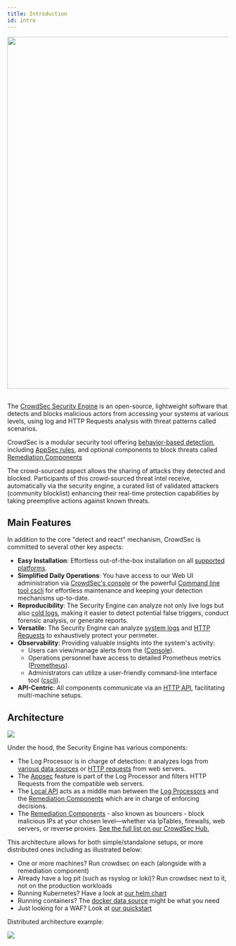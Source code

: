 ```yaml
---
title: Introduction
id: intro
---
```




<!-- @tko

 - replace the image with a gif 
 - edit the image to have the same background color
 - add the cool miniature for the console

-->

<div style={{display: 'flex'}}>
    <div style={{textAlign: 'center', flex: '1'}}>
    <img width="800" height="auto" src={useBaseUrl('/img/simplified_SE_overview.png')} />
    </div>
</div>
&nbsp;
&nbsp;


The [CrowdSec Security Engine](https://github.com/crowdsecurity/crowdsec) is an open-source, lightweight software that detects and blocks malicious actors from accessing your systems at various levels, using log and HTTP Requests analysis with threat patterns called scenarios. 

CrowdSec is a modular security tool offering [behavior-based detection](https://app.crowdsec.net/hub/collections), including [AppSec rules](https://app.crowdsec.net/hub/appsec-rules), and optional components to block threats called [Remediation Components](https://app.crowdsec.net/hub/bouncers)

The crowd-sourced aspect allows the sharing of attacks they detected and blocked. Participants of this crowd-sourced threat intel receive, automatically via the security engine, a curated list of validated attackers (community blocklist) enhancing their real-time protection capabilities by taking preemptive actions against known threats.

## Main Features

In addition to the core "detect and react" mechanism, CrowdSec is committed to several other key aspects:

- **Easy Installation**: Effortless out-of-the-box installation on all [supported platforms](/getting_started/versions_matrix.md).
- **Simplified Daily Operations**: You have access to our Web UI administration via [CrowdSec's console](http://app.crowdsec.net) or the powerful [Command line tool cscli](/cscli/cscli.md) for effortless maintenance and keeping your detection mechanisms up-to-date. 
- **Reproducibility**: The Security Engine can analyze not only live logs but also [cold logs](/u/user_guides/replay_mode), making it easier to detect potential false triggers, conduct forensic analysis, or generate reports.
- **Versatile**: The Security Engine can analyze [system logs](/docs/data_sources/intro) and [HTTP Requests](/docs/next/appsec/intro) to exhaustively protect your perimeter.
- **Observability**: Providing valuable insights into the system's activity:
    - Users can view/manage alerts from the ([Console](https://app.crowdsec.net/signup)).
    - Operations personnel have access to detailed Prometheus metrics ([Prometheus](/observability/prometheus.md)).
    - Administrators can utilize a user-friendly command-line interface tool ([cscli](/observability/cscli.md)).
- **API-Centric**: All components communicate via an [HTTP API](/local_api/intro.md), facilitating multi-machine setups.


## Architecture

<div style={{display: 'flex'}}>
    <div style={{textAlign: 'center', flex: '1'}}>
    <img src={useBaseUrl('/img/simplified_SE_underthehood.png')}></img>
    </div>
</div>

Under the hood, the Security Engine has various components:
 
 - The Log Processor is in charge of detection: it analyzes logs from [various data sources](/docs/data_sources/intro) or [HTTP requests](/appsec/intro.md) from web servers.
 - The [Appsec](/appsec/intro.md) feature is part of the Log Processor and filters HTTP Requests from the compatible web servers. 
 - The [Local API](/local_api/intro.md) acts as a middle man between the [Log Processors](/docs/data_sources/intro) and the [Remediation Components](/u/bouncers/intro) which are in charge of enforcing decisions.
 - The [Remediation Components](/u/bouncers/intro) - also known as bouncers - block malicious IPs at your chosen level—whether via IpTables, firewalls, web servers, or reverse proxies. [See the full list on our CrowdSec Hub.](https://app.crowdsec.net/hub/remediation-components)

This architecture allows for both simple/standalone setups, or more distributed ones including as illustrated below:

 - One or more machines? Run crowdsec on each (alongside with a remediation component)
 - Already have a log pit (such as rsyslog or loki)? Run crowdsec next to it, not on the production workloads
 - Running Kubernetes? Have a look at [our helm chart](/u/getting_started/installation/kubernetes)
 - Running containers? The [docker data source](/docs/data_sources/docker) might be what you need
 - Just looking for a WAF? Look at [our quickstart](/appsec/intro.md)

Distributed architecture example:

<div style={{display: 'flex'}}>
    <div style={{textAlign: 'center', flex: '1'}}>
    <img src={useBaseUrl('/img/distributed_SE_setup.png')}></img>
    </div>
</div>



<AcademyPromo
  image="crowdsec_fundamentals.svg"
  description="Watch a short series of videos on how to install CrowdSec and protect your infrastructure"
  title="More ways to learn"
  course="crowdsec-fundamentals"
  utm="?utm_source=docs&utm_medium=banner&utm_campaign=intro-page&utm_id=academydocs"
/>